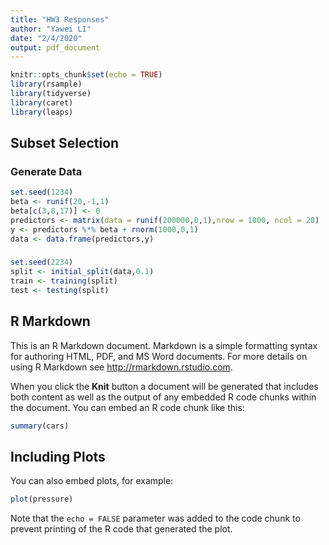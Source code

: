 ```yaml
---
title: "HW3 Responses"
author: "Yawei LI"
date: "2/4/2020"
output: pdf_document
---
```


```r
knitr::opts_chunk$set(echo = TRUE)
library(rsample)
library(tidyverse)
library(caret)
library(leaps)
```
## Subset Selection

### Generate Data

```r
set.seed(1234)
beta <- runif(20,-1,1)
beta[c(3,8,17)] <- 0
predictors <- matrix(data = runif(200000,0,1),nrow = 1000, ncol = 20)
y <- predictors %*% beta + rnorm(1000,0,1)
data <- data.frame(predictors,y)
```

### 

```r
set.seed(2234)
split <- initial_split(data,0.1)
train <- training(split)
test <- testing(split)
```



## R Markdown

This is an R Markdown document. Markdown is a simple formatting syntax for authoring HTML, PDF, and MS Word documents. For more details on using R Markdown see <http://rmarkdown.rstudio.com>.

When you click the **Knit** button a document will be generated that includes both content as well as the output of any embedded R code chunks within the document. You can embed an R code chunk like this:

```r
summary(cars)
```

## Including Plots

You can also embed plots, for example:

```r
plot(pressure)
```

Note that the `echo = FALSE` parameter was added to the code chunk to prevent printing of the R code that generated the plot.
